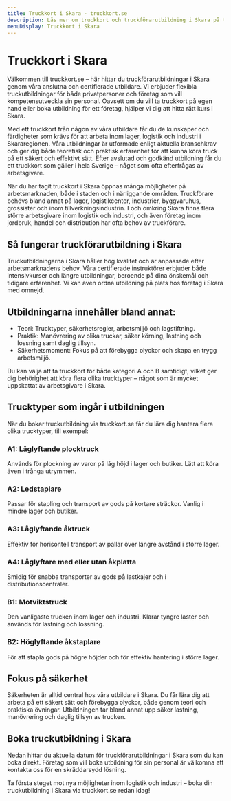 ```yaml
---
title: Truckkort i Skara - truckkort.se
description: Läs mer om truckkort och truckförarutbildning i Skara på truckkort.se
menuDisplay: Truckkort i Skara
---
```


# Truckkort i Skara

Välkommen till truckkort.se – här hittar du truckförarutbildningar i Skara genom våra anslutna och certifierade utbildare. Vi erbjuder flexibla truckutbildningar för både privatpersoner och företag som vill kompetensutveckla sin personal. Oavsett om du vill ta truckkort på egen hand eller boka utbildning för ett företag, hjälper vi dig att hitta rätt kurs i Skara.

Med ett truckkort från någon av våra utbildare får du de kunskaper och färdigheter som krävs för att arbeta inom lager, logistik och industri i Skararegionen. Våra utbildningar är utformade enligt aktuella branschkrav och ger dig både teoretisk och praktisk erfarenhet för att kunna köra truck på ett säkert och effektivt sätt. Efter avslutad och godkänd utbildning får du ett truckkort som gäller i hela Sverige – något som ofta efterfrågas av arbetsgivare.

När du har tagit truckkort i Skara öppnas många möjligheter på arbetsmarknaden, både i staden och i närliggande områden. Truckförare behövs bland annat på lager, logistikcenter, industrier, byggvaruhus, grossister och inom tillverkningsindustrin. I och omkring Skara finns flera större arbetsgivare inom logistik och industri, och även företag inom jordbruk, handel och distribution har ofta behov av truckförare.

## Så fungerar truckförarutbildning i Skara

Truckutbildningarna i Skara håller hög kvalitet och är anpassade efter arbetsmarknadens behov. Våra certifierade instruktörer erbjuder både intensivkurser och längre utbildningar, beroende på dina önskemål och tidigare erfarenhet. Vi kan även ordna utbildning på plats hos företag i Skara med omnejd.

## Utbildningarna innehåller bland annat:

- Teori: Trucktyper, säkerhetsregler, arbetsmiljö och lagstiftning.
- Praktik: Manövrering av olika truckar, säker körning, lastning och lossning samt daglig tillsyn.
- Säkerhetsmoment: Fokus på att förebygga olyckor och skapa en trygg arbetsmiljö.

Du kan välja att ta truckkort för både kategori A och B samtidigt, vilket ger dig behörighet att köra flera olika trucktyper – något som är mycket uppskattat av arbetsgivare i Skara.

## Trucktyper som ingår i utbildningen

När du bokar truckutbildning via truckkort.se får du lära dig hantera flera olika trucktyper, till exempel:

### A1: Låglyftande plocktruck

Används för plockning av varor på låg höjd i lager och butiker. Lätt att köra även i trånga utrymmen.

### A2: Ledstaplare

Passar för stapling och transport av gods på kortare sträckor. Vanlig i mindre lager och butiker.

### A3: Låglyftande åktruck

Effektiv för horisontell transport av pallar över längre avstånd i större lager.

### A4: Låglyftare med eller utan åkplatta

Smidig för snabba transporter av gods på lastkajer och i distributionscentraler.

### B1: Motviktstruck

Den vanligaste trucken inom lager och industri. Klarar tyngre laster och används för lastning och lossning.

### B2: Höglyftande åkstaplare

För att stapla gods på högre höjder och för effektiv hantering i större lager.

## Fokus på säkerhet

Säkerheten är alltid central hos våra utbildare i Skara. Du får lära dig att arbeta på ett säkert sätt och förebygga olyckor, både genom teori och praktiska övningar. Utbildningen tar bland annat upp säker lastning, manövrering och daglig tillsyn av trucken.

## Boka truckutbildning i Skara

Nedan hittar du aktuella datum för truckförarutbildningar i Skara som du kan boka direkt. Företag som vill boka utbildning för sin personal är välkomna att kontakta oss för en skräddarsydd lösning.

Ta första steget mot nya möjligheter inom logistik och industri – boka din truckutbildning i Skara via truckkort.se redan idag!

<ForkliftCourses city="skara" />
